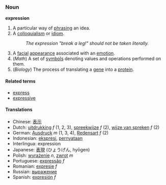 ===Noun===
'''expression'''

# A particular way of [[phrase|phrasing]] an idea.
# A [[colloquialism]] or [[idiom]].
#: ''The expression "break a leg!" should not be taken literally.''
# A [[facial]] [[appearance]] associated with an [[emotion]].
# (''Math'') A set of [[symbols]] denoting values and operations performed on them.
# (''Biology'') The process of translating a [[gene]] into a [[protein]].

====Related terms====
*[[express]]
*[[expressive]]

====Translations====
*Chinese: [[表示]]
*Dutch: [[uitdrukking]] ''f'' (1, 2, 3), [[spreekwijze]] ''f'' (2), [[wijze van spreken]] ''f'' (2)
*German: [[Ausdruck]] ''m'' (1, 3, 4), [[Redensart]] ''f'' (2)
*Indonesian: [[ekspresi]], [[nyata|pernyataan]]
*Interlingua: expression
*Japanese: [[表現]] (ひょうげん, hy&#0333;gen)
*Polish: [[wyrażenie]] ''n'', [[zwrot]] ''m''
*Portuguese: [[expressão]] ''f''
*Romanian: [[expresie]] ''f''
*Russian: [[выражение]]
*Spanish: [[expresión]] ''f''